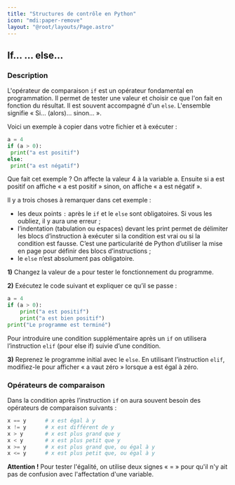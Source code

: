 ```yaml
---
title: "Structures de contrôle en Python"
icon: "mdi:paper-remove"
layout: "@root/layouts/Page.astro"
---
```


## If… … else…

### Description

L'opérateur de comparaison `if` est un opérateur fondamental en programmation.
Il permet de tester une valeur et choisir ce que l'on fait en fonction du
résultat. Il est souvent accompagné d'un `else`. L'ensemble signifie « Si…
(alors)… sinon… ».

Voici un exemple à copier dans votre fichier et à exécuter :

```py
a = 4
if (a > 0):
 print("a est positif")
else:
 print("a est négatif")
```

Que fait cet exemple ? On affecte la valeur 4 à la variable a. Ensuite si a
est positif on affiche « a est positif » sinon, on affiche « a est négatif ».

Il y a trois choses à remarquer dans cet exemple :
- les deux points `:` après le `if` et le `else` sont obligatoires. Si vous les oubliez, il y aura une erreur ;
- l’indentation (tabulation ou espaces) devant les print permet de délimiter les blocs d’instruction à exécuter si la condition est vrai ou si la condition est fausse. C’est une particularité de Python d’utiliser la mise en page pour définir des blocs d’instructions ;
- le `else` n’est absolument pas obligatoire.

**1)** Changez la valeur de `a` pour tester le fonctionnement du programme.

**2)** Exécutez le code suivant et expliquer ce qu’il se passe :

```py
a = 4
if (a > 0):
    print("a est positif")
    print("a est bien positif")
print("Le programme est terminé")
```

Pour introduire une condition supplémentaire après un `if` on utilisera
l’instruction `elif` (pour else if) suivie d’une condition.

**3)** Reprenez le programme initial avec le `else`. En utilisant
l’instruction `elif`, modifiez-le pour afficher « a vaut zéro » lorsque a est
égal à zéro.

### Opérateurs de comparaison

Dans la condition après l’instruction `if` on aura souvent besoin des
opérateurs de comparaison suivants :

```py
x == y		# x est égal à y
x != y		# x est différent de y
x > y		# x est plus grand que y
x < y		# x est plus petit que y
x >= y		# x est plus grand que, ou égal à y
x <= y		# x est plus petit que, ou égal à y
```

**Attention !** Pour tester l'égalité, on utilise deux signes « = » pour qu'il
n'y ait pas de confusion avec l'affectation d'une variable.

